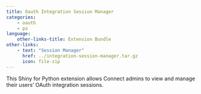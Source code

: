 ```yaml
---
title: Oauth Integration Session Manager
categories:
    - oauth
    - ps
language:
    other-links-title: Extension Bundle
other-links: 
    - text: "Session Manager"
      href: ../integration-session-manager.tar.gz
      icon: file-zip
---
```


This Shiny for Python extension allows Connect admins to view and manage their users' OAuth integration sessions.